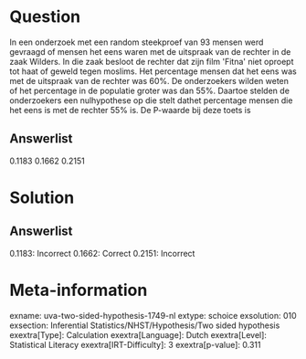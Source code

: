 Question
========

In een onderzoek met een random steekproef van 93 mensen werd gevraagd
of mensen het eens waren met de uitspraak van de rechter in de zaak
Wilders. In die zaak besloot de rechter dat zijn film \'Fitna\' niet
oproept tot haat of geweld tegen moslims. Het percentage mensen dat het
eens was met de uitspraak van de rechter was 60%. De onderzoekers wilden
weten of het percentage in de populatie groter was dan 55%. Daartoe
stelden de onderzoekers een nulhypothese op die stelt dathet percentage
mensen die het eens is met de rechter 55% is. De P-waarde bij deze toets
is

Answerlist
----------

0.1183
0.1662
0.2151

Solution
========

Answerlist
----------

0.1183: Incorrect
0.1662: Correct
0.2151: Incorrect

Meta-information
================
exname: uva-two-sided-hypothesis-1749-nl
extype: schoice
exsolution: 010
exsection: Inferential Statistics/NHST/Hypothesis/Two sided hypothesis
exextra[Type]: Calculation
exextra[Language]: Dutch
exextra[Level]: Statistical Literacy
exextra[IRT-Difficulty]: 3
exextra[p-value]: 0.311
